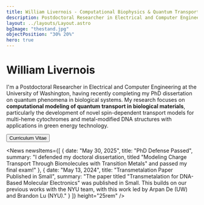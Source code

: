 ```yaml
---
title: William Livernois - Computational Biophysics & Quantum Transport Research
description: Postdoctoral Researcher in Electrical and Computer Engineering at University of Washington. Specializing in quantum phenomena in biological systems, computational modeling of charge transport in biomolecules, and DNA-based molecular electronics.
layout: ../layouts/Layout.astro
bgImage: "thestand.jpg"
objectPosition: "30% 20%"
hero: true
---
```



<Card>

# William Livernois
I'm a Postdoctoral Researcher in Electrical and Computer Engineering at the University of Washington, having recently completing my PhD dissertation on quantum phenomena in biological systems. My research focuses on **computational modeling of quantum transport in biological materials**, particularly the development of novel spin-dependent transport models for multi-heme cytochromes and metal-modified DNA structures with applications in green energy technology.

<SocialIcons 
    email="william@liverno.is"
    linkedin="willlivernois" 
    orcid="0000-0001-8637-1213"
    github="wliverno"
/>

<Button href={CV}>Curriculum Vitae</Button>

<Molecule />

</Card>

<News newsItems={[
    {
        date: "May 30, 2025",
        title: "PhD Defense Passed",
        summary: "I defended my doctoral dissertation, titled \"Modeling Charge Transport Through Biomolecules with Transition Metals\" and passed my final exam!"
    },
    {
        date: "May 13, 2024",
        title: "Transmetalation Paper Published in Small",
        summary: "The paper titled \"Transmetalation for DNA-Based Molecular Electronics\" was published in Small. This builds on our previous works with the NYU team, with this work led by Arpan De (UW) and Brandon Lu (NYU)."
    }
]} height="25rem" />
